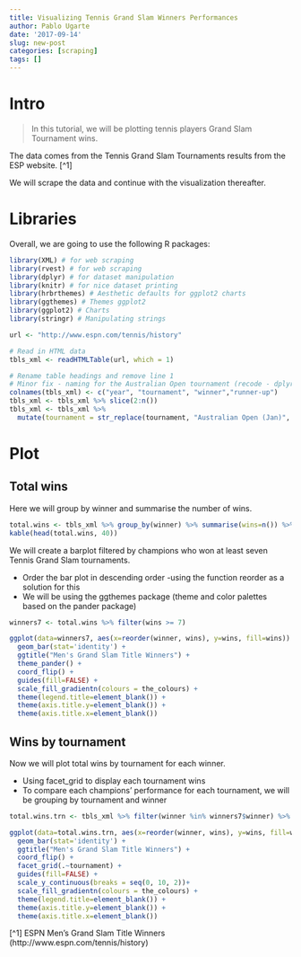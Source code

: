 ```yaml
---
title: Visualizing Tennis Grand Slam Winners Performances
author: Pablo Ugarte
date: '2017-09-14'
slug: new-post
categories: [scraping]
tags: []
---
```


# Intro

>In this tutorial, we will be plotting tennis players Grand Slam Tournament wins. 

The data comes from the Tennis Grand Slam Tournaments results from the ESP website. [^1] 

We will scrape the data and continue with the visualization thereafter.

# Libraries

Overall, we are going to use the following R packages:

```r
library(XML) # for web scraping
library(rvest) # for web scraping
library(dplyr) # for dataset manipulation
library(knitr) # for nice dataset printing
library(hrbrthemes) # Aesthetic defaults for ggplot2 charts
library(ggthemes) # Themes ggplot2
library(ggplot2) # Charts
library(stringr) # Manipulating strings

url <- "http://www.espn.com/tennis/history"

# Read in HTML data
tbls_xml <- readHTMLTable(url, which = 1)
```

```r
# Rename table headings and remove line 1
# Minor fix - naming for the Australian Open tournament (recode - dplyr package)
colnames(tbls_xml) <- c("year", "tournament", "winner","runner-up")
tbls_xml <- tbls_xml %>% slice(2:n())
tbls_xml <- tbls_xml %>% 
  mutate(tournament = str_replace(tournament, "Australian Open (Jan)", "Australian Open")) %>%    mutate(tournament = str_replace(tournament, "Australian Open (Dec)", "Australian Open"))
```

# Plot 

## Total wins

Here we will group by winner and summarise the number of wins. 

```r
total.wins <- tbls_xml %>% group_by(winner) %>% summarise(wins=n()) %>% arrange(desc(wins))
kable(head(total.wins, 40))
```

We will create a barplot filtered by champions who won at least seven Tennis Grand Slam tournaments. 

* Order the bar plot in descending order -using the function reorder as a solution for this 
* We will be using the ggthemes package (theme and color palettes based on the pander package)

```r
winners7 <- total.wins %>% filter(wins >= 7)

ggplot(data=winners7, aes(x=reorder(winner, wins), y=wins, fill=wins)) +
  geom_bar(stat='identity') +
  ggtitle("Men's Grand Slam Title Winners") +
  theme_pander() +
  coord_flip() + 
  guides(fill=FALSE) +
  scale_fill_gradientn(colours = the_colours) + 
  theme(legend.title=element_blank()) +
  theme(axis.title.y=element_blank()) +
  theme(axis.title.x=element_blank())
```


## Wins by tournament

Now we will plot total wins by tournament for each winner. 

* Using facet_grid to display each tournament wins
* To compare each champions’ performance for each tournament, we will be grouping by tournament and winner

```r
total.wins.trn <- tbls_xml %>% filter(winner %in% winners7$winner) %>% group_by(tournament, winner) %>% summarise(wins=n()) %>% arrange(desc(wins)) 

ggplot(data=total.wins.trn, aes(x=reorder(winner, wins), y=wins, fill=wins)) +
  geom_bar(stat='identity') +
  ggtitle("Men's Grand Slam Title Winners") +
  coord_flip() + 
  facet_grid(.~tournament) + 
  guides(fill=FALSE) +
  scale_y_continuous(breaks = seq(0, 10, 2))+
  scale_fill_gradientn(colours = the_colours) + 
  theme(legend.title=element_blank()) +
  theme(axis.title.y=element_blank()) +
  theme(axis.title.x=element_blank()) 
```



[^1] ESPN Men's Grand Slam Title Winners (http://www.espn.com/tennis/history)